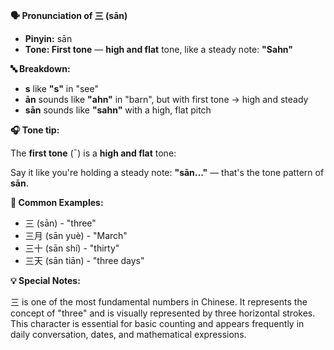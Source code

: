 **🗣️ Pronunciation of 三 (sān)**

- **Pinyin:** sān
- **Tone: First tone** — **high and flat** tone, like a steady note: **"Sahn"**

**🔤 Breakdown:**

- **s** like **"s"** in "see"
- **ān** sounds like **"ahn"** in "barn", but with first tone → high and steady
- **sān** sounds like **"sahn"** with a high, flat pitch

**🎧 Tone tip:**

The **first tone** (¯) is a **high and flat** tone:

Say it like you're holding a steady note: **"sān..."** — that's the tone pattern of **sān**.

**📝 Common Examples:**

- 三 (sān) - "three"
- 三月 (sān yuè) - "March"
- 三十 (sān shí) - "thirty"
- 三天 (sān tiān) - "three days"

**💡 Special Notes:**

三 is one of the most fundamental numbers in Chinese. It represents the concept of "three" and is
visually represented by three horizontal strokes. This character is essential for basic counting and
appears frequently in daily conversation, dates, and mathematical expressions.
